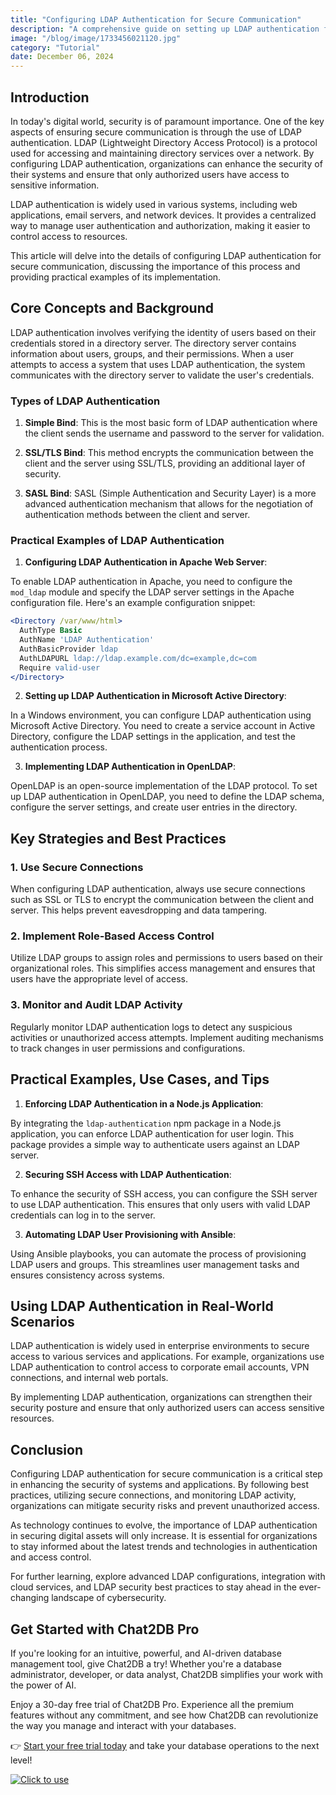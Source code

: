 ```yaml
---
title: "Configuring LDAP Authentication for Secure Communication"
description: "A comprehensive guide on setting up LDAP authentication for secure communication in various systems."
image: "/blog/image/1733456021120.jpg"
category: "Tutorial"
date: December 06, 2024
---
```


## Introduction

In today's digital world, security is of paramount importance. One of the key aspects of ensuring secure communication is through the use of LDAP authentication. LDAP (Lightweight Directory Access Protocol) is a protocol used for accessing and maintaining directory services over a network. By configuring LDAP authentication, organizations can enhance the security of their systems and ensure that only authorized users have access to sensitive information.

LDAP authentication is widely used in various systems, including web applications, email servers, and network devices. It provides a centralized way to manage user authentication and authorization, making it easier to control access to resources.

This article will delve into the details of configuring LDAP authentication for secure communication, discussing the importance of this process and providing practical examples of its implementation.

## Core Concepts and Background

LDAP authentication involves verifying the identity of users based on their credentials stored in a directory server. The directory server contains information about users, groups, and their permissions. When a user attempts to access a system that uses LDAP authentication, the system communicates with the directory server to validate the user's credentials.

### Types of LDAP Authentication

1. **Simple Bind**: This is the most basic form of LDAP authentication where the client sends the username and password to the server for validation.

2. **SSL/TLS Bind**: This method encrypts the communication between the client and the server using SSL/TLS, providing an additional layer of security.

3. **SASL Bind**: SASL (Simple Authentication and Security Layer) is a more advanced authentication mechanism that allows for the negotiation of authentication methods between the client and server.

### Practical Examples of LDAP Authentication

1. **Configuring LDAP Authentication in Apache Web Server**:

To enable LDAP authentication in Apache, you need to configure the `mod_ldap` module and specify the LDAP server settings in the Apache configuration file. Here's an example configuration snippet:

```apache
<Directory /var/www/html>
  AuthType Basic
  AuthName 'LDAP Authentication'
  AuthBasicProvider ldap
  AuthLDAPURL ldap://ldap.example.com/dc=example,dc=com
  Require valid-user
</Directory>
```

2. **Setting up LDAP Authentication in Microsoft Active Directory**:

In a Windows environment, you can configure LDAP authentication using Microsoft Active Directory. You need to create a service account in Active Directory, configure the LDAP settings in the application, and test the authentication process.

3. **Implementing LDAP Authentication in OpenLDAP**:

OpenLDAP is an open-source implementation of the LDAP protocol. To set up LDAP authentication in OpenLDAP, you need to define the LDAP schema, configure the server settings, and create user entries in the directory.

## Key Strategies and Best Practices

### 1. Use Secure Connections

When configuring LDAP authentication, always use secure connections such as SSL or TLS to encrypt the communication between the client and server. This helps prevent eavesdropping and data tampering.

### 2. Implement Role-Based Access Control

Utilize LDAP groups to assign roles and permissions to users based on their organizational roles. This simplifies access management and ensures that users have the appropriate level of access.

### 3. Monitor and Audit LDAP Activity

Regularly monitor LDAP authentication logs to detect any suspicious activities or unauthorized access attempts. Implement auditing mechanisms to track changes in user permissions and configurations.

## Practical Examples, Use Cases, and Tips

1. **Enforcing LDAP Authentication in a Node.js Application**:

By integrating the `ldap-authentication` npm package in a Node.js application, you can enforce LDAP authentication for user login. This package provides a simple way to authenticate users against an LDAP server.

2. **Securing SSH Access with LDAP Authentication**:

To enhance the security of SSH access, you can configure the SSH server to use LDAP authentication. This ensures that only users with valid LDAP credentials can log in to the server.

3. **Automating LDAP User Provisioning with Ansible**:

Using Ansible playbooks, you can automate the process of provisioning LDAP users and groups. This streamlines user management tasks and ensures consistency across systems.

## Using LDAP Authentication in Real-World Scenarios

LDAP authentication is widely used in enterprise environments to secure access to various services and applications. For example, organizations use LDAP authentication to control access to corporate email accounts, VPN connections, and internal web portals.

By implementing LDAP authentication, organizations can strengthen their security posture and ensure that only authorized users can access sensitive resources.

## Conclusion

Configuring LDAP authentication for secure communication is a critical step in enhancing the security of systems and applications. By following best practices, utilizing secure connections, and monitoring LDAP activity, organizations can mitigate security risks and prevent unauthorized access.

As technology continues to evolve, the importance of LDAP authentication in securing digital assets will only increase. It is essential for organizations to stay informed about the latest trends and technologies in authentication and access control.

For further learning, explore advanced LDAP configurations, integration with cloud services, and LDAP security best practices to stay ahead in the ever-changing landscape of cybersecurity.

## Get Started with Chat2DB Pro

If you're looking for an intuitive, powerful, and AI-driven database management tool, give Chat2DB a try! Whether you're a database administrator, developer, or data analyst, Chat2DB simplifies your work with the power of AI.

Enjoy a 30-day free trial of Chat2DB Pro. Experience all the premium features without any commitment, and see how Chat2DB can revolutionize the way you manage and interact with your databases.

👉 [Start your free trial today](https://chat2db.ai/pricing) and take your database operations to the next level!


[![Click to use](/image/blog/bg/chat2db.jpg)](https://chat2db.ai/)
